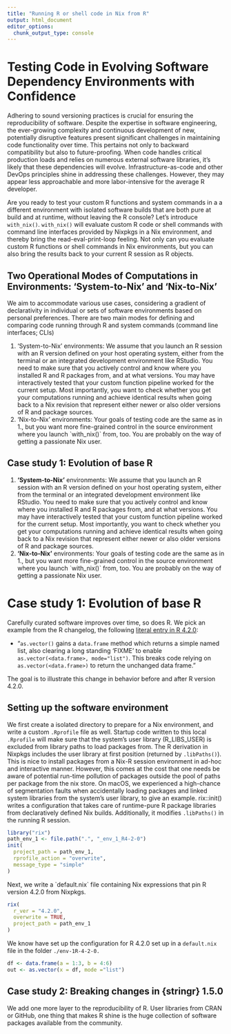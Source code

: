 ```yaml
---
title: "Running R or shell code in Nix from R"
output: html_document
editor_options:
  chunk_output_type: console
---
```


# Testing Code in Evolving Software Dependency Environments with Confidence

Adhering to sound versioning practices is crucial for ensuring the reproducibility of software. Despite the expertise in software engineering, the ever-growing complexity and continuous development of new, potentially disruptive features present significant challenges in maintaining code functionality over time. This pertains not only to backward compatibility but also to future-proofing. When code handles critical production loads and relies on numerous external software libraries, it's likely that these dependencies will evolve. Infrastructure-as-code and other DevOps principles shine in addressing these challenges. However, they may appear less approachable and more labor-intensive for the average R developer.

Are you ready to test your custom R functions and system commands in a a different environment with isolated software builds that are both pure at build and at runtime, without leaving the R console? Let's introduce `with_nix()`. `with_nix()` will evaluate custom R code or shell commands with command line interfaces provided by Nixpkgs in a Nix environment, and thereby bring the read-eval-print-loop feeling. Not only can you evaluate custom R functions or shell commands in Nix environments, but you can also bring the results back to your current R session as R objects.

## **Two Operational Modes of Computations in Environments: 'System-to-Nix' and 'Nix-to-Nix'**

We aim to accommodate various use cases, considering a gradient of declarativity in individual or sets of software environments based on personal preferences. There are two main modes for defining and comparing code running through R and system commands (command line interfaces; CLIs)

1.  'System-to-Nix' environments: We assume that you launch an R session with an R version defined on your host operating system, either from the terminal or an integrated development environment like RStudio. You need to make sure that you actively control and know where you installed R and R packages from, and at what versions. You may have interactively tested that your custom function pipeline worked for the current setup. Most importantly, you want to check whether you get your computations running and achieve identical results when going back to a Nix revision that represent either newer or also older versions of R and package sources.
2.  'Nix-to-Nix' environments: Your goals of testing code are the same as in 1., but you want more fine-grained control in the source environment where you launch \`with_nix()\` from, too. You are probably on the way of getting a passionate Nix user.

## Case study 1: Evolution of base R

1.  **'System-to-Nix'** environments: We assume that you launch an R session with an R version defined on your host operating system, either from the terminal or an integrated development environment like RStudio. You need to make sure that you actively control and know where you installed R and R packages from, and at what versions. You may have interactively tested that your custom function pipeline worked for the current setup. Most importantly, you want to check whether you get your computations running and achieve identical results when going back to a Nix revision that represent either newer or also older versions of R and package sources.
2.  **'Nix-to-Nix'** environments: Your goals of testing code are the same as in 1., but you want more fine-grained control in the source environment where you launch \`with_nix()\` from, too. You are probably on the way of getting a passionate Nix user.

# Case study 1: Evolution of base R

Carefully curated software improves over time, so does R. We pick an example from the R changelog, the following [literal entry in R 4.2.0](https://cran.r-project.org/doc/manuals/r-release/NEWS.html):

-   "`as.vector()` gains a `data.frame` method which returns a simple named list, also clearing a long standing 'FIXME' to enable `as.vector(<data.frame>, mode="list")`. This breaks code relying on `as.vector(<data.frame>)` to return the unchanged data frame."

The goal is to illustrate this change in behavior before and after R version 4.2.0.

## Setting up the software environment

We first create a isolated directory to prepare for a Nix environment, and write a custom `.Rprofile` file as well. Startup code written to this local `.Rprofile` will make sure that the system's user library (R_LIBS_USER) is excluded from library paths to load packages from. The R derivation in Nixpkgs includes the user library at first position (returned by `.libPaths()`). This is nice to install packages from a Nix-R session environment in ad-hoc and interactive manner. However, this comes at the cost that one needs be aware of potential run-time pollution of packages outside the pool of paths per package from the nix store. On macOS, we experienced a high-chance of segmentation faults when accidentally loading packages and linked system libraries from the system's user library, to give an example. rix::init() writes a configuration that takes care of runtime-pure R package libraries from declaratively defined Nix builds. Additionally, it modifies `.libPaths()` in the running R session.

```r
library("rix")
path_env_1 <- file.path(".", "_env_1_R4-2-0")
init(
  project_path = path_env_1,
  rprofile_action = "overwrite",
  message_type = "simple"
)
```

Next, we write a \`default.nix\` file containing Nix expressions that pin R version 4.2.0 from Nixpkgs.

```r
rix(
  r_ver = "4.2.0",
  overwrite = TRUE,
  project_path = path_env_1
)
```

We know have set up the configuration for R 4.2.0 set up in a `default.nix` file in the folder `./env-1R-4-2-0.`

```r
df <- data.frame(a = 1:3, b = 4:6)
out <- as.vector(x = df, mode ="list")
```

## Case study 2: Breaking changes in {stringr} 1.5.0

We add one more layer to the reproducibility of R. User libraries from CRAN or GitHub, one thing that makes R shine is the huge collection of software packages available from the community.
